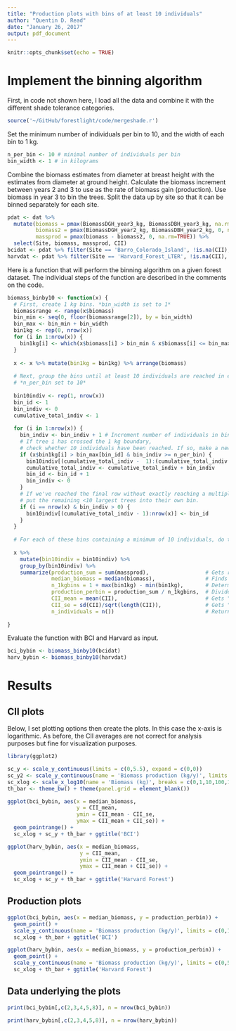 ```yaml
---
title: "Production plots with bins of at least 10 individuals"
author: "Quentin D. Read"
date: "January 26, 2017"
output: pdf_document
---
```


```r
knitr::opts_chunk$set(echo = TRUE)
```

# Implement the binning algorithm

First, in code not shown here, I load all the data and combine it with the different shade tolerance categories.

```r
source('~/GitHub/forestlight/code/mergeshade.r')
```

Set the minimum number of individuals per bin to 10, and the width of each bin to 1 kg.

```r
n_per_bin <- 10 # minimal number of individuals per bin
bin_width <- 1 # in kilograms
```

Combine the biomass estimates from diameter at breast height with the estimates from diameter at ground height. Calculate the biomass increment between years 2 and 3 to use as the rate of biomass gain (production). Use biomass in year 3 to bin the trees. Split the data up by site so that it can be binned separately for each site.

```r
pdat <- dat %>% 
  mutate(biomass = pmax(BiomassDGH_year3_kg, BiomassDBH_year3_kg, na.rm=TRUE),
         biomass2 = pmax(BiomassDGH_year2_kg, BiomassDBH_year2_kg, 0, na.rm=TRUE),
         massprod = pmax(biomass - biomass2, 0, na.rm=TRUE)) %>% 
  select(Site, biomass, massprod, CII)
bcidat <- pdat %>% filter(Site == 'Barro_Colorado_Island', !is.na(CII), !is.na(biomass))
harvdat <- pdat %>% filter(Site == 'Harvard_Forest_LTER', !is.na(CII), !is.na(biomass))
```

Here is a function that will perform the binning algorithm on a given forest dataset. The individual steps of the function are described in the comments on the code.

```r
biomass_binby10 <- function(x) {
  # First, create 1 kg bins. *bin_width is set to 1*
  biomassrange <- range(x$biomass)
  bin_min <- seq(0, floor(biomassrange[2]), by = bin_width)
  bin_max <- bin_min + bin_width
  bin1kg <- rep(0, nrow(x))
  for (i in 1:nrow(x)) {
    bin1kg[i] <- which(x$biomass[i] > bin_min & x$biomass[i] <= bin_max)
  }
  
  x <- x %>% mutate(bin1kg = bin1kg) %>% arrange(biomass)
  
  # Next, group the bins until at least 10 individuals are reached in each bin. 
  # *n_per_bin set to 10*
  
  bin10indiv <- rep(1, nrow(x))
  bin_id <- 1
  bin_indiv <- 0
  cumulative_total_indiv <- 1
  
  for (i in 1:nrow(x)) {
    bin_indiv <- bin_indiv + 1 # Increment number of individuals in bin by 1
    # If tree i has crossed the 1 kg boundary, 
    # check whether 10 individuals have been reached. If so, make a new bin.
    if (x$bin1kg[i] > bin_max[bin_id] & bin_indiv >= n_per_bin) {
      bin10indiv[(cumulative_total_indiv -  1):(cumulative_total_indiv - 1 + bin_indiv)] <- bin_id
      cumulative_total_indiv <- cumulative_total_indiv + bin_indiv
      bin_id <- bin_id + 1
      bin_indiv <- 0
    }
    # If we've reached the final row without exactly reaching a multiple of 10, 
    # put the remaining <10 largest trees into their own bin.
    if (i == nrow(x) & bin_indiv > 0) {
      bin10indiv[(cumulative_total_indiv - 1):nrow(x)] <- bin_id
    }
  }
  
  # For each of these bins containing a minimum of 10 individuals, do the following steps:
  
  x %>% 
    mutate(bin10indiv = bin10indiv) %>% 
    group_by(bin10indiv) %>% 
    summarize(production_sum = sum(massprod),                  # Gets raw biomass sum for the bin.
              median_biomass = median(biomass),                # Finds median biomass value in the bin.
              n_1kgbins = 1 + max(bin1kg) - min(bin1kg),       # Determines how many 1kg bins are contained within the bin.
              production_perbin = production_sum / n_1kgbins,  # Divides raw sum by number of bins.
              CII_mean = mean(CII),                            # Gets "mean" CII.
              CII_se = sd(CII)/sqrt(length(CII)),              # Gets "standard error" of CII.
              n_individuals = n())                             # Returns number of individual trees in the bin.
  
}
```

Evaluate the function with BCI and Harvard as input.

```r
bci_bybin <- biomass_binby10(bcidat)
harv_bybin <- biomass_binby10(harvdat)
```

\newpage

# Results

## CII plots

Below, I set plotting options then create the plots. In this case the x-axis is logarithmic. As before, the CII averages are not correct for analysis purposes but fine for visualization purposes.

```r
library(ggplot2)

sc_y <- scale_y_continuous(limits = c(0,5.5), expand = c(0,0))
sc_y2 <- scale_y_continuous(name = 'Biomass production (kg/y)', limits = c(0,150), expand = c(0,0))
sc_xlog <- scale_x_log10(name = 'Biomass (kg)', breaks = c(0,1,10,100,1000))
th_bar <- theme_bw() + theme(panel.grid = element_blank())

ggplot(bci_bybin, aes(x = median_biomass, 
                      y = CII_mean, 
                      ymin = CII_mean - CII_se, 
                      ymax = CII_mean + CII_se)) +
  geom_pointrange() +
  sc_xlog + sc_y + th_bar + ggtitle('BCI')

ggplot(harv_bybin, aes(x = median_biomass, 
                       y = CII_mean, 
                       ymin = CII_mean - CII_se, 
                       ymax = CII_mean + CII_se)) +
  geom_pointrange() +
  sc_xlog + sc_y + th_bar + ggtitle('Harvard Forest')
```

\newpage

## Production plots

```r
ggplot(bci_bybin, aes(x = median_biomass, y = production_perbin)) +
  geom_point() +
  scale_y_continuous(name = 'Biomass production (kg/y)', limits = c(0,150), expand = c(0,0)) +
  sc_xlog + th_bar + ggtitle('BCI')

ggplot(harv_bybin, aes(x = median_biomass, y = production_perbin)) +
  geom_point() +
  scale_y_continuous(name = 'Biomass production (kg/y)', limits = c(0,50), expand = c(0,0)) +
  sc_xlog + th_bar + ggtitle('Harvard Forest')
```

\newpage

## Data underlying the plots

```r
print(bci_bybin[,c(2,3,4,5,8)], n = nrow(bci_bybin))
```

\newpage
```r
print(harv_bybin[,c(2,3,4,5,8)], n = nrow(harv_bybin))
```
